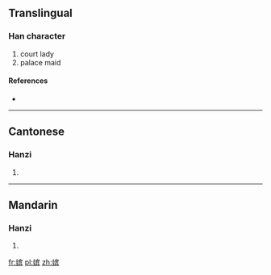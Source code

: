 {{also|嬪}}
==Translingual==

===Han character===
{{Han char|rn=38|rad=女|as=10|sn=13|four=|canj=女十人金 (VJOC)}}

# court lady
# palace maid

====References====
* {{Han ref|kx=0269.181|hdz=21074.020|uh=5AD4|ud=23252}}

----

==Cantonese==

===Hanzi===
{{yue-hanzi|jyut=|y=pan4|tra=嬪}}

# {{defn|lang=yue|sort=女10}}

----

==Mandarin==

===Hanzi===
{{cmn-hanzi|tra=嬪|pin=[[pín]] ([[pin2]])|wg=p'in<sup>2</sup>}}

# {{defn|lang=cmn|sort=女10}}

[[fr:嫔]]
[[pl:嫔]]
[[zh:嫔]]